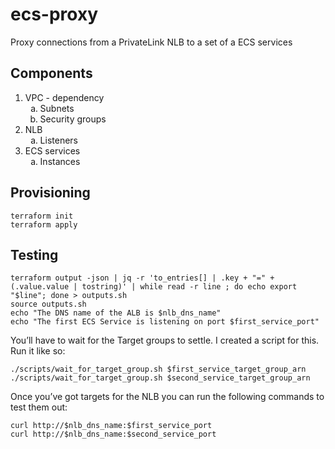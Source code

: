 # ecs-proxy

Proxy connections from a PrivateLink NLB to a set of a ECS services

## Components

1. VPC - dependency
    a) Subnets
    b) Security groups
2. NLB
    a) Listeners
3. ECS services
    a) Instances

## Provisioning

```
terraform init
terraform apply
```

## Testing

```
terraform output -json | jq -r 'to_entries[] | .key + "=" + (.value.value | tostring)' | while read -r line ; do echo export "$line"; done > outputs.sh
source outputs.sh
echo "The DNS name of the ALB is $nlb_dns_name"
echo "The first ECS Service is listening on port $first_service_port"
 ```

You'll have to wait for the Target groups to settle. I created a script for this. Run it like so:

```
./scripts/wait_for_target_group.sh $first_service_target_group_arn
./scripts/wait_for_target_group.sh $second_service_target_group_arn
```

Once you've got targets for the NLB you can run the following commands to test them out:

```
curl http://$nlb_dns_name:$first_service_port
curl http://$nlb_dns_name:$second_service_port
```